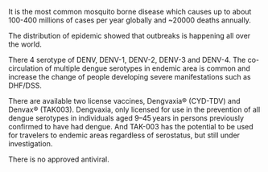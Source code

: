 It is the most common mosquito borne disease which causes up to about 100-400 millions of cases per year globally and ~20000 deaths annually.

The distribution of epidemic showed that outbreaks is happening all over the world. 

There 4 serotype of DENV, DENV-1, DENV-2, DENV-3 and DENV-4. The co-circulation of multiple dengue serotypes in endemic area is common and increase the change of people developing severe manifestations such as DHF/DSS. 

There are available  two license vaccines, Dengvaxia® (CYD-TDV) and Denvax® (TAK003).  Dengvaxia, only licensed for use in the prevention of all dengue serotypes in individuals aged 9–45 years in persons previously confirmed to have had dengue. And TAK-003 has the potential to be used for travelers to endemic areas regardless of serostatus, but still under investigation. 

There is no approved antiviral.
